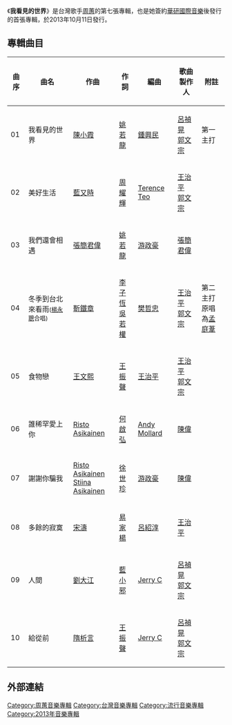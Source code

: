 {{Album infobox | <!-- See Wikipedia:WikiProject_Albums -->
|  Name        = 我看見的世界
|  Type        = [[專輯|專輯]]
|  Artist      = [[周蕙|周蕙]]
|  Cover       = 
|  Background  = 
|  Released    = 2013年10月11日
|  Recorded    = 2013年
|  Genre       = [[國語流行音樂|國語流行音樂]]
|  Length      = 
|  Label       = [[華研國際音樂|華研國際音樂]]
|  Number      = 
|  Producer    = 
|  Last album  = [[自己的房間|自己的房間]] <br />(2011年)
|  This album  = '''我看見的世界''' <br />(2013年)
|  Next album  = [[不被遺忘的時光|不被遺忘的時光]] <br />(2018年)
}}

《'''我看見的世界'''》是台灣歌手[[周蕙|周蕙]]的第七張專輯，也是她簽約[[華研國際音樂|華研國際音樂]]後發行的首張專輯，於2013年10月11日發行。

==專輯曲目==
{| class="wikitable"
|-
! '''曲序'''|| '''曲名'''|| '''作曲'''|| '''作詞''' || '''編曲''' || '''歌曲製作人''' || '''附註'''
|-
| 01 || 我看見的世界 || [[陳小霞|陳小霞]] || [[姚若龍|姚若龍]] || [[鍾興民|鍾興民]] || [[呂禎晃|呂禎晃]]<br>[[郭文宗|郭文宗]] || 第一主打 
|-
| 02 || 美好生活  || [[藍又時|藍又時]] || [[周耀輝|周耀輝]] || [[Terence_Teo|Terence Teo]] || [[王治平|王治平]]<br>[[郭文宗|郭文宗]] ||   
|-
| 03 || 我們還會相遇 || [[張簡君偉|張簡君偉]] || [[姚若龍|姚若龍]] || [[游政豪|游政豪]] || [[張簡君偉|張簡君偉]] || 
|-
| 04 || 冬季到台北來看雨<small>([[楊永聰|楊永聰]]合唱)</small> || [[靳鐵章|靳鐵章]] || [[李子恆|李子恆]]<br>[[吳若權|吳若權]] || [[樊哲忠|樊哲忠]] || [[王治平|王治平]]<br>[[郭文宗|郭文宗]] || 第二主打<br>原唱為[[孟庭葦|孟庭葦]] 
|-
| 05 || 食物戀 || [[王文熙|王文熙]] || [[王振聲|王振聲]] || [[王治平|王治平]] || [[王治平|王治平]]<br>[[郭文宗|郭文宗]] || 
|-
| 06 || 誰稀罕愛上你 || [[Risto_Asikainen|Risto Asikainen]] || [[何啟弘|何啟弘]] || [[Andy_Mollard|Andy Mollard]] || [[陳偉|陳偉]] || 
|-
| 07 || 謝謝你騙我 || [[Risto_Asikainen|Risto Asikainen]]<br>[[Stiina_Asikainen|Stiina Asikainen]] || [[徐世珍|徐世珍]] || [[游政豪|游政豪]] || [[陳偉|陳偉]] || 
|-
| 08 || 多餘的寂寞 || [[宋濤|宋濤]] || [[易家楊|易家楊]] || [[呂紹淳|呂紹淳]] || [[王治平|王治平]] ||   
|-
| 09 || 人間 || [[劉大江|劉大江]]|| [[藍小邪|藍小邪]] || [[張逸帆|Jerry C]] || [[呂禎晃|呂禎晃]]<br>[[郭文宗|郭文宗]] || 
|-
| 10 || 給從前 || [[隋析言|隋析言]] || [[王振聲|王振聲]] || [[張逸帆|Jerry C]] || [[呂禎晃|呂禎晃]]<br>[[郭文宗|郭文宗]] || 
|}

==外部連結==

[[Category:周蕙音樂專輯|Category:周蕙音樂專輯]]
[[Category:台灣音樂專輯|Category:台灣音樂專輯]]
[[Category:流行音樂專輯|Category:流行音樂專輯]]
[[Category:2013年音樂專輯|Category:2013年音樂專輯]]